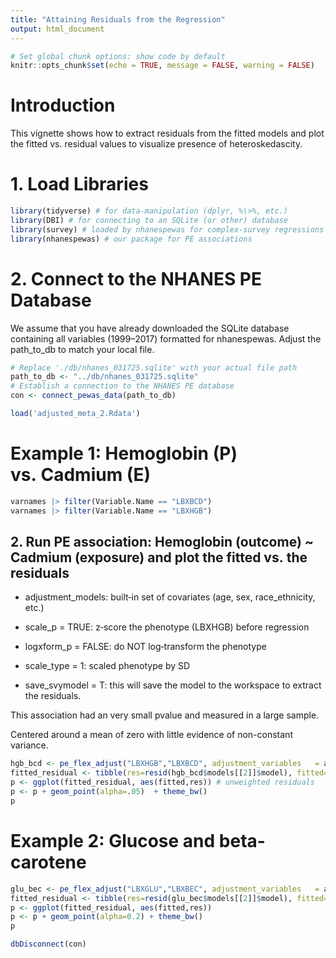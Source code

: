 ```yaml
---
title: "Attaining Residuals from the Regression"
output: html_document
---
```



```r
# Set global chunk options: show code by default
knitr::opts_chunk$set(echo = TRUE, message = FALSE, warning = FALSE)
```

# Introduction

This vignette shows how to extract residuals from the fitted models and plot the fitted vs. residual values to visualize presence of heteroskedascity. 

# 1.  Load Libraries


```r
library(tidyverse) # for data‐manipulation (dplyr, %\>%, etc.)
library(DBI) # for connecting to an SQLite (or other) database
library(survey) # loaded by nhanespewas for complex‐survey regressions
library(nhanespewas) # our package for PE associations

```


# 2.  Connect to the NHANES PE Database

We assume that you have already downloaded the SQLite database
containing all variables (1999–2017) formatted for nhanespewas. Adjust
the path_to_db to match your local file.

```r
# Replace './db/nhanes_031725.sqlite' with your actual file path
path_to_db <- "../db/nhanes_031725.sqlite"
# Establish a connection to the NHANES PE database
con <- connect_pewas_data(path_to_db)

```

```r
load('adjusted_meta_2.Rdata')

```




# Example 1: Hemoglobin (P) vs. Cadmium (E)



```r
varnames |> filter(Variable.Name == "LBXBCD") 
varnames |> filter(Variable.Name == "LBXHGB")
```

## 2. Run PE association: Hemoglobin (outcome) \~ Cadmium (exposure) and plot the fitted vs. the residuals

 - adjustment_models: built‐in set of covariates (age, sex, race_ethnicity, etc.)

 - scale_p = TRUE: z‐score the phenotype (LBXHGB) before regression

 - logxform_p = FALSE: do NOT log‐transform the phenotype

 - scale_type = 1:  scaled phenotype by SD
 
 - save_svymodel = T: this will save the model to the workspace to extract the residuals.

This association had an very small pvalue and measured in a large sample.


Centered around a mean of zero with little evidence of non-constant variance.

```r
hgb_bcd <- pe_flex_adjust("LBXHGB","LBXBCD", adjustment_variables   = adjustment_models, con = con, scale_p = TRUE, logxform_p = FALSE, scale_type = 1, save_svymodel=T ) # saving the model
fitted_residual <- tibble(res=resid(hgb_bcd$models[[2]]$model), fitted=fitted(hgb_bcd$models[[2]]$model))
p <- ggplot(fitted_residual, aes(fitted,res)) # unweighted residuals
p <- p + geom_point(alpha=.05)  + theme_bw()
p
```
# Example 2: Glucose and beta-carotene

```r
glu_bec <- pe_flex_adjust("LBXGLU","LBXBEC", adjustment_variables   = adjustment_models, con = con, scale_p = TRUE, logxform_p = FALSE, scale_type = 1, save_svymodel=T ) # saving the model
fitted_residual <- tibble(res=resid(glu_bec$models[[2]]$model), fitted=fitted(glu_bec$models[[2]]$model))
p <- ggplot(fitted_residual, aes(fitted,res))
p <- p + geom_point(alpha=0.2) + theme_bw()
p
```


```r
dbDisconnect(con)
```

